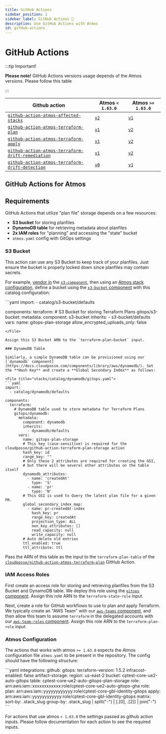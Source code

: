```yaml
---
title: GitHub Actions
sidebar_position: 1
sidebar_label: GitHub Actions 🚀
description: Use GitHub Actions with Atmos
id: gitHub-actions
---
```


# GitHub Actions

:::tip Important!

**Please note!** GitHub Actions versions usage depends of the Atmos versions. Please follow this table


:::

| Github action                                                                                                                      | Atmos `< 1.63.0`                                                                              | Atmos `>= 1.63.0`                                                                             |
|------------------------------------------------------------------------------------------------------------------------------------|-----------------------------------------------------------------------------------------------|-----------------------------------------------------------------------------------------------|
| [`github-action-atmos-affected-stacks`](https://github.com/cloudposse/github-action-atmos-affected-stacks)                         | [`v2`](https://github.com/cloudposse/github-action-atmos-affected-stacks/tree/v2)             | [`v1`](https://github.com/cloudposse/github-action-atmos-affected-stacks/tree/v1)             |
| [`github-action-atmos-terraform-plan`](https://github.com/cloudposse/github-action-atmos-terraform-plan)                           | [`v1`](https://github.com/cloudposse/github-action-atmos-terraform-plan/tree/v1)              | [`v2`](https://github.com/cloudposse/github-action-atmos-terraform-plan/tree/v2)              |
| [`github-action-atmos-terraform-apply`](https://github.com/cloudposse/github-action-atmos-terraform-apply)                         | [`v1`](https://github.com/cloudposse/github-action-atmos-terraform-apply/tree/v1)             | [`v2`](https://github.com/cloudposse/github-action-atmos-terraform-apply/tree/v2)             |
| [`github-action-atmos-terraform-drift-remediation`](https://github.com/cloudposse/github-action-atmos-terraform-drift-remediation) | [`v1`](https://github.com/cloudposse/github-action-atmos-terraform-drift-remediation/tree/v1) | [`v2`](https://github.com/cloudposse/github-action-atmos-terraform-drift-remediation/tree/v2) |
| [`github-action-atmos-terraform-drift-detection`](https://github.com/cloudposse/github-action-atmos-terraform-drift-detection)     | [`v0`](https://github.com/cloudposse/github-action-atmos-terraform-drift-detection/tree/v0)   | [`v1`](https://github.com/cloudposse/github-action-atmos-terraform-drift-detection/tree/v1)   |

## GitHub Actions for Atmos

<DocCardList/>

## Requirements

GitHub Actions that utilize "plan file" storage depends on a few resources:
* **S3 bucket** for storing planfiles
* **DynamoDB table** for retrieving metadata about planfiles
* **2x IAM roles** for "planning" and accessing the "state" bucket
* `atmos.yaml` config with GitOps settings

### S3 Bucket

This action can use any S3 Bucket to keep track of your planfiles. Just ensure the bucket is properly locked down since planfiles may contain secrets.

For example, [vendor in](/core-concepts/components/vendoring) the [`s3-component`](https://docs.cloudposse.com/components/library/aws/s3-bucket/), then using an [Atmos stack configuration](/core-concepts/stacks/), define a bucket using the [`s3-bucket` component](https://github.com/cloudposse/terraform-aws-components/tree/main/modules/s3-bucket) with this catalog configuration:

<File title="stacks/catalog/s3-bucket/gitops.yaml">
```yaml
import:
  - catalog/s3-bucket/defaults

components:
  terraform:
    # S3 Bucket for storing Terraform Plans
    gitops/s3-bucket:
      metadata:
        component: s3-bucket
        inherits:
          - s3-bucket/defaults
      vars:
        name: gitops-plan-storage
        allow_encrypted_uploads_only: false
```
</File>

Assign this S3 Bucket ARN to the `terraform-plan-bucket` input.

### DynamoDB Table

Similarly, a simple DynamoDB table can be provisioned using our [`dynamodb` component](https://docs.cloudposse.com/components/library/aws/dynamodb/). Set the **Hash Key** and create a **Global Secondary Index** as follows:

<File title="stacks/catalog/dynamodb/gitops.yaml">
```yaml
import:
  - catalog/dynamodb/defaults

components:
  terraform:
    # DynamoDB table used to store metadata for Terraform Plans
    gitops/dynamodb:
      metadata:
        component: dynamodb
        inherits:
          - dynamodb/defaults
      vars:
        name: gitops-plan-storage
        # This key (case-sensitive) is required for the cloudposse/github-action-terraform-plan-storage action
        hash_key: id
        range_key: ""
        # Only these 2 attributes are required for creating the GSI,
        # but there will be several other attributes on the table itself
        dynamodb_attributes:
          - name: 'createdAt'
            type: 'S'
          - name: 'pr'
            type: 'N'
        # This GSI is used to Query the latest plan file for a given PR.
        global_secondary_index_map:
          - name: pr-createdAt-index
            hash_key: pr
            range_key: createdAt
            projection_type: ALL
            non_key_attributes: []
            read_capacity: null
            write_capacity: null
        # Auto delete old entries
        ttl_enabled: true
        ttl_attribute: ttl
```
</File>

Pass the ARN of this table as the input to the `terraform-plan-table` of the [`cloudposse/github-action-atmos-terraform-plan`](https://github.com/cloudposse/github-action-atmos-terraform-plan) GitHub Action.

### IAM Access Roles

First create an access role for storing and retrieving planfiles from the S3 Bucket and DynamoDB table. We deploy this role using the [`gitops` component](https://docs.cloudposse.com/components/library/aws/gitops/). Assign this role ARN to the `terraform-state-role` input.

Next, create a role for GitHub workflows to use to plan and apply Terraform. We typically create an "AWS Team" with our [`aws-teams` component](https://docs.cloudposse.com/components/library/aws/aws-teams/), and then allow this team to assume `terraform` in the delegated accounts with our [`aws-team-roles` component](https://docs.cloudposse.com/components/library/aws/aws-team-roles/). Assign this role ARN to the `terraform-plan-role` input

### Atmos Configuration

The actions that works with atmos `>= 1.63.0` expects the Atmos configuration file `atmos.yaml` to be present in the repository.
The config should have the following structure:

<File title="rootfs/usr/local/etc/atmos/atmos.yaml">
```yaml
integrations:
  github:
    gitops:
      terraform-version: 1.5.2
      infracost-enabled: false
      artifact-storage:
        region: us-east-2
        bucket: cptest-core-ue2-auto-gitops
        table: cptest-core-ue2-auto-gitops-plan-storage
        role: arn:aws:iam::xxxxxxxxxxxx:role/cptest-core-ue2-auto-gitops-gha
      role:
        plan: arn:aws:iam::yyyyyyyyyyyy:role/cptest-core-gbl-identity-gitops
        apply: arn:aws:iam::yyyyyyyyyyyy:role/cptest-core-gbl-identity-gitops
      matrix:
        sort-by: .stack_slug
        group-by: .stack_slug | split("-") | [.[0], .[2]] | join("-")
```
</File>

For actions that use atmos `< 1.63.0` the settings passed as github action inputs.
Please follow documentation for each action to see the required inputs.

